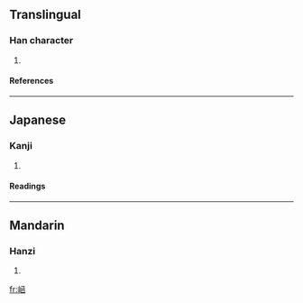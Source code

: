 ==Translingual==
===Han character===
{{Han char|rn=46|rad=山|as=08|sn=11|four=|canj=山山弓水 (UUNE)}}
# {{defn|Han|sort=山08}}
====References====
{{Han ref|kx=0314.300|dkj=08201|dj=0615.160|hdz=10784.100|uh=5D21|ud=23841}}
----
==Japanese==
===Kanji===
{{ja-kanji|grade=|rs=山08}}
# {{defn|Japanese}} 
====Readings====
{{ja-readings|on=[[かん]] (kan), [[げん]] (gen)|kun=}}
----
==Mandarin==
===Hanzi===
{{cmn-hanzi|pin=[[cùi]] (cui4), [[hán]] (han2)|wg=ts'ui<sup>4</sup>, han<sup>2</sup>}}
# {{defn|Mandarin}}

[[fr:崡]]